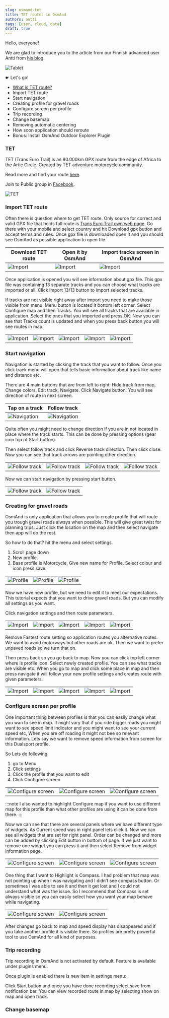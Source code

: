 ```yaml
---
slug: osmand-tet
title: TET routes in OsmAnd
authors: antti
tags: [user, cloud, data]
draft: true
---
```





Hello, everyone!

We are glad to introduce you to the article from our Finnish advanced user Antti from [his blog](https://www.advseeker.fi/).

![Tablet](./img/fin-1.png)

&#9755;  Let's go!

<!--truncate-->


* [What is TET route?](#tet)
* Import TET route
* Start navigation
* Creating profile for gravel roads
* Configure screen per profile
* Trip recording
* Change basemap
* Removing automatic centering
* How soon application should reroute
* Bonus: Install OsmAnd Outdoor Explorer Plugin


### TET

TET (Trans Euro Trail) is an 80.000km GPX route from the edge of Africa to the Artic Circle. Created by TET adventure motorcycle community.

Read more and find your route [here](https://transeurotrail.org/).

Join to Public group in [Facebook](https://www.facebook.com/groups/Transeurotrail.org).

![TET](./img/tet.png)

### Import TET route

Often there is question where to get TET route. Only source for correct and valid GPX file that holds full route is [Trans Euro Trail own web page](https://transeurotrail.org/). Go there with your mobile and select country and hit Download gpx button and accept terms and rules. Once gpx file is downloaded open it and you should see OsmAnd as possible application to open file.


| Download TET route   | Open it by OsmAnd    | Import tracks screen in OsmAnd    |
|----|-----|-----|
|![Import](./img/fin-2.png)|![Import](./img/fin-3.png)|![Import](./img/fin-4.png)|

Once application is opened you will see information about gpx file. This gpx file was containing 13 separate tracks and you can choose what tracks are imported or all. Click Import 13/13 button to import selected tracks.

If tracks are not visible right away after import you need to make those visible from menu. Menu button is located it bottom left corner. Select Configure map and then Tracks. You will see all tracks that are available in application. Select the ones that you imported and press OK. Now you can see that Tracks count is updated and when you press back button you will see routes in map.


| |    |    |  |  |
|----|-----|-----|-----|------|
|![Import](./img/fin-5.png)|![Import](./img/fin-6.png)| ![Import](./img/fin-7.png)| ![Import](./img/fin-8.png)| ![Import](./img/fin-9.png)|

### Start navigation

Navigation is started by clicking the track that you want to follow. Once you click track menu will open that tells basic information about track like name and distance etc.

There are 4 main buttons that are from left to right: Hide track from map, Change colors, Edit track, Navigate. Click Navigate button. You will see direction of route in next screen.

| Tap on a track  | Follow track   |
|----|-----|
|![Navigation](./img/fin-10.png)|![Navigation](./img/fin-11.png)|

Quite often you might need to change direction if you are in not located in place where the track starts. This can be done by pressing options (gear icon top of Start button).

Then select follow track and click Reverse track direction. Then click close. Now you can see that track arrows are pointing other direction.

| |    |    |  |
|----|-----|-----|-----|
|![Follow track](./img/fin-12.png)|![Follow track](./img/fin-13.png)| ![Follow track](./img/fin-14.png)| ![Follow track](./img/fin-15.png)| 


Now we can start navigation by pressing start button.

|  |   |
|----|-----|
|![Follow track](./img/fin-16.png)|![Follow track](./img/fin-17.png)|


### Creating for gravel roads

OsmAnd is only application that allows you to create profile that will route you trough gravel roads always when possible. This will give great twist for planning trips. Just click the location on the map and then select navigate then app will do the rest.

So how to do that? hit the menu and select settings.

1. Scroll page down
2. New profile.
3. Base profile is Motorcycle, Give new name for Profile. Select colour and icon press save.

|   |    |    |
|----|-----|-----|
|![Profile](./img/fin-18.png)|![Profile](./img/fin-19.png)| ![Profile](./img/fin-20.png)|

Now we have new profile, but we need to edit it to meet our expectations. This tutorial expects that you want to drive gravel roads. But you can modify all settings as you want.

Click navigation settings and then route parameters.

| |    |    |  |  |
|----|-----|-----|-----|------|
|![Import](./img/fin-21.png)|![Import](./img/fin-22.png)| ![Import](./img/fin-23.png)| ![Import](./img/fin-24.png)| ![Import](./img/fin-25.png)|


Remove Fastest route setting so application routes you alternative routes. We want to avoid motorways but other roads are ok. Then we want to prefer unpaved roads so we turn that on.

Then press back so you go back to map. Now you can click top left corner where is profile icon. Select newly created profile. You can see what tracks are visible etc. When you go to map and click some place in map and then press navigate it will follow your new profile settings and creates route with given parameters.

| |    |    |  |  |
|----|-----|-----|-----|------|
|![Import](./img/fin-26.png)|![Import](./img/fin-27.png)| ![Import](./img/fin-28.png)| ![Import](./img/fin-29.png)| ![Import](./img/fin-30.png)|


### Configure screen per profile


One important thing between profiles is that you can easily change what you wan to see in map. It might vary that if you ride bigger roads you might want to see speed limit indicator and you might want to see your current speed etc, When you are off roading it might not bee so relevant information. Lets say we want to remove speed information from screen for this Dualsport profile.

So Lets do following:
1. go to Menu
2. Click settings
3. Click the profile that you want to edit
4. Click Configure screen

| |    |    |
|----|-----|-----|
|![Configure screen](./img/fin-31.png)|![Configure screen](./img/fin-32.png)| ![Configure screen](./img/fin-33.png)|


:::note
I also wanted to highlight Configure map if you want to use different map for this profile than what other profiles are using it can be done from there.
:::

Now we can see that there are several panels where we have different type of widgets. As Current speed was in right panel lets click it. Now we can see all widgets that are set for right panel. Order can be changed and more can be added by clicking Edit button in bottom of page. If we just want to remove one widget you can press it and then select Remove from widget information page.

| |    |    |
|----|-----|-----|
|![Configure screen](./img/fin-34.png)|![Configure screen](./img/fin-35.png)| ![Configure screen](./img/fin-36.png)|

One thing that I want to Highlight is Compass. I had problem that map was not pointing up when I was navigating and I didn’t see compass button. Or sometimes I was able to see it and then it get lost and I could not understand what was the issue. So I recommend that Compass is set always visible so you can easily select how you want your map behave while navigating.

| |    |
|----|-----|
|![Configure screen](./img/fin-37.png)|![Configure screen](./img/fin-38.png)|

After changes go back to map and speed display has disappeared and if you take another profile it is visible there. So profiles are pretty powerful tool to use OsmAnd for all kind of purposes.

### Trip recording

Trip recording in OsmAnd is not activated by default. Feature is available under plugins menu.



Once plugin is enabled there is new item in settings menu:




Click Start button and once you have done recording select save from notification bar. You can view recorded route in map by selecting show on map and open track.


### Change basemap